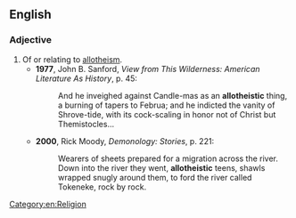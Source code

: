==English==
===Adjective===
{{en-adj}}
# Of or relating to [[allotheism]].
#*'''1977''', John B. Sanford, ''View from This Wilderness: American Literature As History'', p. 45:
#*:And he inveighed against Candle-mas as an '''allotheistic''' thing, a burning of tapers to Februa; and he indicted the vanity of Shrove-tide, with its cock-scaling in honor not of Christ but Themistocles...
#*'''2000''', Rick Moody, ''Demonology: Stories'', p. 221:
#*:Wearers of sheets prepared for a migration across the river. Down into the river they went, '''allotheistic''' teens, shawls wrapped snugly around them, to ford the river called Tokeneke, rock by rock.

[[Category:en:Religion]]